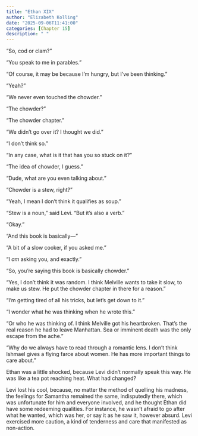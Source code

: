 ```yaml
---
title: "Ethan XIX"
author: "Elizabeth Kolling"
date: "2025-09-06T11:41:00"
categories: [Chapter 15]
description: " "
---
```


“So, cod or clam?”

“You speak to me in parables.”

“Of course, it may be because I’m hungry, but I’ve been thinking.”

“Yeah?”

“We never even touched the chowder.”

“The chowder?”

“The chowder chapter.”

“We didn’t go over it? I thought we did.”

“I don’t think so.”

“In any case, what is it that has you so stuck on it?”

“The idea of chowder, I guess.”

“Dude, what are you even talking about.”

“Chowder is a stew, right?”

“Yeah, I mean I don’t think it qualifies as soup.”

“Stew is a noun,” said Levi. “But it’s also a verb.”

“Okay.”

“And this book is basically—” 

“A bit of a slow cooker, if you asked me.”

“I *am* asking you, and exactly.”

“So, you’re saying this book is basically chowder.”

“Yes, I don’t think it was random. I think Melville wants to take it slow, to make us stew. He put the chowder chapter in there for a reason.”

“I’m getting tired of all his tricks, but let’s get down to it.”

“I wonder what he was thinking when he wrote this.” 

“Or who he was thinking of. I think Melville got his heartbroken. That’s the real reason he had to leave Manhattan. Sea or imminent death was the only escape from the ache.” 

"Why do we always have to read through a romantic lens. I don't think Ishmael gives a flying farce about women. He has more important things to care about."

Ethan was a little shocked, because Levi didn't normally speak this way. He was like a tea pot reaching heat. What had changed?

Levi lost his cool, because, no matter the method of quelling his madness, the feelings for Samantha remained the same, indisputedly there, which was unfortunate for him and everyone involved, and he thought Ethan did have some redeeming qualities. For instance, he wasn’t afraid to go after what he wanted, which was her, or say it as he saw it, however absurd. Levi exercised more caution, a kind of tenderness and care that manifested as non-action. 

